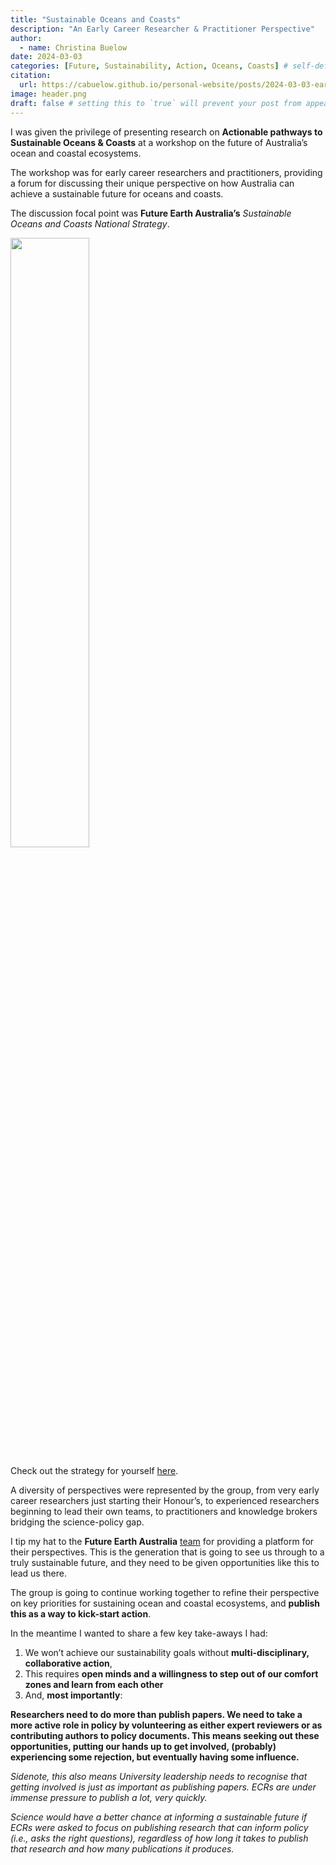```yaml
---
title: "Sustainable Oceans and Coasts"
description: "An Early Career Researcher & Practitioner Perspective"
author:
  - name: Christina Buelow
date: 2024-03-03
categories: [Future, Sustainability, Action, Oceans, Coasts] # self-defined categories
citation: 
  url: https://cabuelow.github.io/personal-website/posts/2024-03-03-early-career-day/ 
image: header.png
draft: false # setting this to `true` will prevent your post from appearing on your listing page until you're ready!
---
```


I was given the privilege of presenting research on **Actionable pathways to Sustainable Oceans & Coasts** at a workshop on the future of Australia's ocean and coastal ecosystems. 

The workshop was for early career researchers and practitioners, providing a forum for discussing their unique perspective on how Australia can achieve a sustainable future for oceans and coasts.

The discussion focal point was **Future Earth Australia's** *Sustainable Oceans and Coasts National Strategy*.

![](strategy.png){width=50%}

Check out the strategy for yourself [here](https://www.futureearth.org.au/publications/sustainable-oceans-and-coasts-strategy).

A diversity of perspectives were represented by the group, from very early career researchers just starting their Honour's, to experienced researchers beginning to lead their own teams, to practitioners and knowledge brokers bridging the science-policy gap.

I tip my hat to the **Future Earth Australia** [team](https://www.futureearth.org.au/about-us#our-team) for providing a platform for their perspectives. This is the generation that is going to see us through to a truly sustainable future, and they need to be given opportunities like this to lead us there. 

The group is going to continue working together to refine their perspective on key priorities for sustaining ocean and coastal ecosystems, and **publish this as a way to kick-start action**.

In the meantime I wanted to share a few key take-aways I had:

1. We won't achieve our sustainability goals without **multi-disciplinary, collaborative action**,
2. This requires **open minds and a willingness to step out of our comfort zones and learn from each other**
3. And, **most importantly**:

**Researchers need to do more than publish papers. We need to take a more active role in policy by volunteering as either expert reviewers or as contributing authors to policy documents. This means seeking out these opportunities, putting our hands up to get involved, (probably) experiencing some rejection, but eventually having some influence.**

*Sidenote, this also means University leadership needs to recognise that getting involved is just as important as publishing papers. ECRs are under immense pressure to publish a lot, very quickly.*

*Science would have a better chance at informing a sustainable future if ECRs were asked to focus on publishing research that can inform policy (i.e., asks the right questions), regardless of how long it takes to publish that research and how many publications it produces.*

